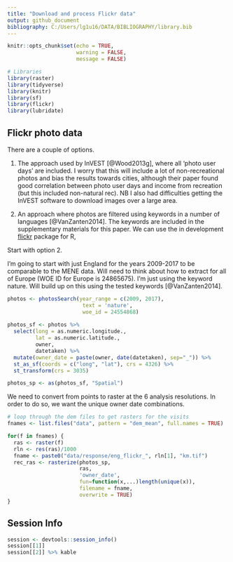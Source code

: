 ```yaml
---
title: "Download and process Flickr data"
output: github_document
bibliography: C:/Users/lg1u16/DATA/BIBLIOGRAPHY/library.bib
---
```


```r
knitr::opts_chunk$set(echo = TRUE,
                      warning = FALSE,
                      message = FALSE)
```

```r
# Libraries
library(raster)
library(tidyverse)
library(knitr)
library(sf)
library(flickr)
library(lubridate)
```


## Flickr photo data

There are a couple of options. 

1. The approach used by InVEST [@Wood2013g], where all 'photo user days' are included. I worry that this will include a lot of non-recreational photos and bias the results towards cities, although their paper found good correlation between photo user days and income from recreation (but this included non-natural rec). NB I also had difficulties getting the InVEST software to download images over a large area.  

2. An approach where photos are filtered using keywords in a number of languages [@VanZanten2014]. The keywords are included in the supplementary materials for this paper. We can use the in development [flickr](https://github.com/FrancescaMancini/FlickrAPI_EABhackathon) package for R, 

Start with option 2. 

I'm going to start with just England for the years 2009-2017 to be comparable to the MENE data. Will need to think about how to extract for all of Europe (WOE ID for Europe is 24865675). I'm just using the keyword nature. Will build up on this using the tested keywords [@VanZanten2014]. 


```r
photos <- photosSearch(year_range = c(2009, 2017),
                        text = 'nature',
                        woe_id = 24554868)
                        
photos_sf <- photos %>% 
  select(long = as.numeric.longitude.,
         lat = as.numeric.latitude.,
         owner,
         datetaken) %>% 
  mutate(owner_date = paste(owner, date(datetaken), sep="_")) %>% 
  st_as_sf(coords = c("long", "lat"), crs = 4326) %>% 
  st_transform(crs = 3035)

photos_sp <- as(photos_sf, "Spatial")
```

We need to convert from points to raster at the 6 analysis resolutions. In order to do so, we want the unique owner date combinations. 

```r
# loop through the dem files to get rasters for the visits
fnames <- list.files("data", pattern = "dem_mean", full.names = TRUE)

for(f in fnames) {
  ras <- raster(f)
  rln <- res(ras)/1000
  fname <- paste0("data/response/eng_flickr_", rln[1], "km.tif")
  rec_ras <- rasterize(photos_sp, 
                       ras, 
                       'owner_date', 
                       fun=function(x,...)length(unique(x)), 
                       filename = fname,
                       overwrite = TRUE)
}
```

## Session Info

```r
session <- devtools::session_info()
session[[1]]
session[[2]] %>% kable
```